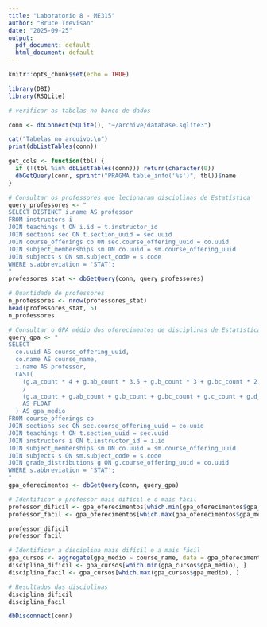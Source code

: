---
title: "Laboratorio 8 - ME315"
author: "Bruce Trevisan"
date: "2025-09-25"
output:
  pdf_document: default
  html_document: default
---

```{r setup, include=FALSE}
knitr::opts_chunk$set(echo = TRUE)
```

```{r}
library(DBI)
library(RSQLite)
```

```{r}
# verificar as tabelas no banco de dados

conn <- dbConnect(SQLite(), "~/archive/database.sqlite3")

cat("Tabelas no arquivo:\n")
print(dbListTables(conn))

get_cols <- function(tbl) {
  if (!(tbl %in% dbListTables(conn))) return(character(0))
  dbGetQuery(conn, sprintf("PRAGMA table_info('%s')", tbl))$name
}
```

```{r}
# Consultar os professores que lecionaram disciplinas de Estatística
query_professores <- "
SELECT DISTINCT i.name AS professor
FROM instructors i
JOIN teachings t ON i.id = t.instructor_id
JOIN sections sec ON t.section_uuid = sec.uuid
JOIN course_offerings co ON sec.course_offering_uuid = co.uuid
JOIN subject_memberships sm ON co.uuid = sm.course_offering_uuid
JOIN subjects s ON sm.subject_code = s.code
WHERE s.abbreviation = 'STAT';
"
professores_stat <- dbGetQuery(conn, query_professores)
```

```{r}
# Quantidade de professores
n_professores <- nrow(professores_stat)
head(professores_stat, 5)
n_professores
```

```{r}
# Consultar o GPA médio dos oferecimentos de disciplinas de Estatística
query_gpa <- "
SELECT 
  co.uuid AS course_offering_uuid,
  co.name AS course_name,
  i.name AS professor,
  CAST(
    (g.a_count * 4 + g.ab_count * 3.5 + g.b_count * 3 + g.bc_count * 2.5 + g.c_count * 2 + g.d_count * 1 + g.f_count * 0)
    / 
    (g.a_count + g.ab_count + g.b_count + g.bc_count + g.c_count + g.d_count + g.f_count)
    AS FLOAT
  ) AS gpa_medio
FROM course_offerings co
JOIN sections sec ON sec.course_offering_uuid = co.uuid
JOIN teachings t ON t.section_uuid = sec.uuid
JOIN instructors i ON t.instructor_id = i.id
JOIN subject_memberships sm ON co.uuid = sm.course_offering_uuid
JOIN subjects s ON sm.subject_code = s.code
JOIN grade_distributions g ON g.course_offering_uuid = co.uuid
WHERE s.abbreviation = 'STAT';
"
gpa_oferecimentos <- dbGetQuery(conn, query_gpa)
```


```{r}
# Identificar o professor mais difícil e o mais fácil
professor_dificil <- gpa_oferecimentos[which.min(gpa_oferecimentos$gpa_medio), c("professor", "gpa_medio")]
professor_facil <- gpa_oferecimentos[which.max(gpa_oferecimentos$gpa_medio), c("professor", "gpa_medio")]

professor_dificil
professor_facil
```

```{r}
# Identificar a disciplina mais difícil e a mais fácil
gpa_cursos <- aggregate(gpa_medio ~ course_name, data = gpa_oferecimentos, FUN = mean)
disciplina_dificil <- gpa_cursos[which.min(gpa_cursos$gpa_medio), ]
disciplina_facil <- gpa_cursos[which.max(gpa_cursos$gpa_medio), ]

# Resultados das disciplinas
disciplina_dificil
disciplina_facil
```


```{r}
dbDisconnect(conn)
```
